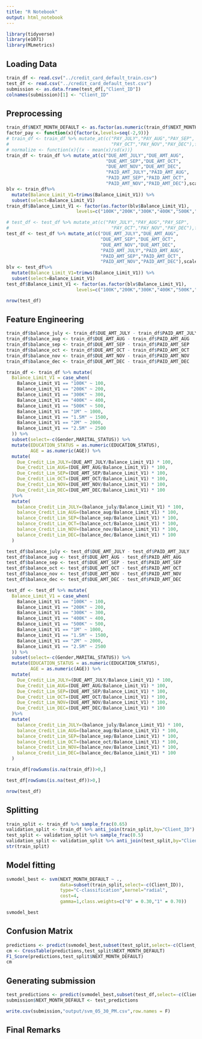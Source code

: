 ```yaml
---
title: "R Notebook"
output: html_notebook
---
```


```r
library(tidyverse)
library(e1071)
library(MLmetrics)
```

## Loading Data
```r
train_df <- read.csv("../credit_card_default_train.csv")
test_df <- read.csv("../credit_card_default_test.csv")
submission <- as.data.frame(test_df[,"Client_ID"])
colnames(submission)[1] <- "Client_ID"
```
## Preprocessing
```r
train_df$NEXT_MONTH_DEFAULT <- as.factor(as.numeric(train_df$NEXT_MONTH_DEFAULT))
factor_pay <- function(x){factor(x,levels=seq(-2,9))}
# train_df <- train_df %>% mutate_at(c("PAY_JULY","PAY_AUG","PAY_SEP",
#                                      "PAY_OCT","PAY_NOV","PAY_DEC"),factor_pay)
# normalize <- function(x){(x - mean(x)/sd(x))}
train_df <- train_df %>% mutate_at(c("DUE_AMT_JULY","DUE_AMT_AUG",
                                     "DUE_AMT_SEP","DUE_AMT_OCT",
                                     "DUE_AMT_NOV","DUE_AMT_DEC",
                                     "PAID_AMT_JULY","PAID_AMT_AUG",
                                     "PAID_AMT_SEP","PAID_AMT_OCT",
                                     "PAID_AMT_NOV","PAID_AMT_DEC"),scale)
blv <- train_df%>% 
  mutate(Balance_Limit_V1=trimws(Balance_Limit_V1)) %>% 
  subset(select=Balance_Limit_V1)
train_df$Balance_Limit_V1 <- factor(as.factor(blv$Balance_Limit_V1),
                          levels=c("100K","200K","300K","400K","500K","1M","1.5M","2.5M"))
```

```r
# test_df <- test_df %>% mutate_at(c("PAY_JULY","PAY_AUG","PAY_SEP",
#                                      "PAY_OCT","PAY_NOV","PAY_DEC"),factor_pay)
test_df <- test_df %>% mutate_at(c("DUE_AMT_JULY","DUE_AMT_AUG",
                                   "DUE_AMT_SEP","DUE_AMT_OCT",
                                   "DUE_AMT_NOV","DUE_AMT_DEC",
                                   "PAID_AMT_JULY","PAID_AMT_AUG",
                                   "PAID_AMT_SEP","PAID_AMT_OCT",
                                   "PAID_AMT_NOV","PAID_AMT_DEC"),scale)
blv <- test_df%>% 
  mutate(Balance_Limit_V1=trimws(Balance_Limit_V1)) %>% 
  subset(select=Balance_Limit_V1)
test_df$Balance_Limit_V1 <- factor(as.factor(blv$Balance_Limit_V1),
                          levels=c("100K","200K","300K","400K","500K","1M","1.5M","2.5M"))
```
```r
nrow(test_df)
```
## Feature Engineering
```r
train_df$balance_july <- train_df$DUE_AMT_JULY - train_df$PAID_AMT_JULY
train_df$balance_aug <- train_df$DUE_AMT_AUG - train_df$PAID_AMT_AUG
train_df$balance_sep <- train_df$DUE_AMT_SEP - train_df$PAID_AMT_SEP
train_df$balance_oct <- train_df$DUE_AMT_OCT - train_df$PAID_AMT_OCT
train_df$balance_nov <- train_df$DUE_AMT_NOV - train_df$PAID_AMT_NOV
train_df$balance_dec <- train_df$DUE_AMT_DEC - train_df$PAID_AMT_DEC

train_df <- train_df %>% mutate(
  Balance_Limit_V1 = case_when(
    Balance_Limit_V1 == "100K" ~ 100,
    Balance_Limit_V1 == "200K" ~ 200,
    Balance_Limit_V1 == "300K" ~ 300,
    Balance_Limit_V1 == "400K" ~ 400,
    Balance_Limit_V1 == "500K" ~ 500,
    Balance_Limit_V1 == "1M" ~ 1000,
    Balance_Limit_V1 == "1.5M" ~ 1500,
    Balance_Limit_V1 == "2M" ~ 2000,
    Balance_Limit_V1 == "2.5M" ~ 2500
  )) %>% 
  subset(select=-c(Gender,MARITAL_STATUS)) %>%
  mutate(EDUCATION_STATUS = as.numeric(EDUCATION_STATUS),
         AGE = as.numeric(AGE)) %>%
  mutate(
    Due_Credit_Lim_JULY=(DUE_AMT_JULY/Balance_Limit_V1) * 100,
    Due_Credit_Lim_AUG=(DUE_AMT_AUG/Balance_Limit_V1) * 100,
    Due_Credit_Lim_SEP=(DUE_AMT_SEP/Balance_Limit_V1) * 100,
    Due_Credit_Lim_OCT=(DUE_AMT_OCT/Balance_Limit_V1) * 100,
    Due_Credit_Lim_NOV=(DUE_AMT_NOV/Balance_Limit_V1) * 100,
    Due_Credit_Lim_DEC=(DUE_AMT_DEC/Balance_Limit_V1) * 100
  )%>%
  mutate(
    balance_Credit_Lim_JULY=(balance_july/Balance_Limit_V1) * 100,
    balance_Credit_Lim_AUG=(balance_aug/Balance_Limit_V1) * 100,
    balance_Credit_Lim_SEP=(balance_sep/Balance_Limit_V1) * 100,
    balance_Credit_Lim_OCT=(balance_oct/Balance_Limit_V1) * 100,
    balance_Credit_Lim_NOV=(balance_nov/Balance_Limit_V1) * 100,
    balance_Credit_Lim_DEC=(balance_dec/Balance_Limit_V1) * 100
  )
```
```r
test_df$balance_july <- test_df$DUE_AMT_JULY - test_df$PAID_AMT_JULY
test_df$balance_aug <- test_df$DUE_AMT_AUG - test_df$PAID_AMT_AUG
test_df$balance_sep <- test_df$DUE_AMT_SEP - test_df$PAID_AMT_SEP
test_df$balance_oct <- test_df$DUE_AMT_OCT - test_df$PAID_AMT_OCT
test_df$balance_nov <- test_df$DUE_AMT_NOV - test_df$PAID_AMT_NOV
test_df$balance_dec <- test_df$DUE_AMT_DEC - test_df$PAID_AMT_DEC

test_df <- test_df %>% mutate(
  Balance_Limit_V1 = case_when(
    Balance_Limit_V1 == "100K" ~ 100,
    Balance_Limit_V1 == "200K" ~ 200,
    Balance_Limit_V1 == "300K" ~ 300,
    Balance_Limit_V1 == "400K" ~ 400,
    Balance_Limit_V1 == "500K" ~ 500,
    Balance_Limit_V1 == "1M" ~ 1000,
    Balance_Limit_V1 == "1.5M" ~ 1500,
    Balance_Limit_V1 == "2M" ~ 2000,
    Balance_Limit_V1 == "2.5M" ~ 2500
  )) %>% 
  subset(select=-c(Gender,MARITAL_STATUS)) %>%
  mutate(EDUCATION_STATUS = as.numeric(EDUCATION_STATUS),
         AGE = as.numeric(AGE)) %>%
  mutate(
    Due_Credit_Lim_JULY=(DUE_AMT_JULY/Balance_Limit_V1) * 100,
    Due_Credit_Lim_AUG=(DUE_AMT_AUG/Balance_Limit_V1) * 100,
    Due_Credit_Lim_SEP=(DUE_AMT_SEP/Balance_Limit_V1) * 100,
    Due_Credit_Lim_OCT=(DUE_AMT_OCT/Balance_Limit_V1) * 100,
    Due_Credit_Lim_NOV=(DUE_AMT_NOV/Balance_Limit_V1) * 100,
    Due_Credit_Lim_DEC=(DUE_AMT_DEC/Balance_Limit_V1) * 100
  )%>%
  mutate(
    balance_Credit_Lim_JULY=(balance_july/Balance_Limit_V1) * 100,
    balance_Credit_Lim_AUG=(balance_aug/Balance_Limit_V1) * 100,
    balance_Credit_Lim_SEP=(balance_sep/Balance_Limit_V1) * 100,
    balance_Credit_Lim_OCT=(balance_oct/Balance_Limit_V1) * 100,
    balance_Credit_Lim_NOV=(balance_nov/Balance_Limit_V1) * 100,
    balance_Credit_Lim_DEC=(balance_dec/Balance_Limit_V1) * 100
  )
```
```r
train_df[rowSums(is.na(train_df))>0,]
```
```r
test_df[rowSums(is.na(test_df))>0,]
```
```r
nrow(test_df)
```
## Splitting
```r
train_split <- train_df %>% sample_frac(0.65)
validation_split <- train_df %>% anti_join(train_split,by="Client_ID")
test_split <- validation_split %>% sample_frac(0.5)
validation_split <- validation_split %>% anti_join(test_split,by="Client_ID")
str(train_split)
```
## Model fitting

```r
svmodel_best <- svm(NEXT_MONTH_DEFAULT ~ .,
                    data=subset(train_split,select=-c(Client_ID)), 
                    type="C-classification",kernel="radial",
                    cost=4, 
                    gamma=1,class.weights=c("0" = 0.30,"1" = 0.70))
```

```r
svmodel_best
```

## Confusion Matrix
```r
predictions <- predict(svmodel_best,subset(test_split,select=-c(Client_ID,NEXT_MONTH_DEFAULT)))
cm <- CrossTable(predictions,test_split$NEXT_MONTH_DEFAULT)
F1_Score(predictions,test_split$NEXT_MONTH_DEFAULT)
cm
```
## Generating submission
```r
test_predictions <- predict(svmodel_best,subset(test_df,select=-c(Client_ID)))
submission$NEXT_MONTH_DEFAULT <- test_predictions
```
```r
write.csv(submission,"output/svm_05_30_PM.csv",row.names = F)
```
## Final Remarks
